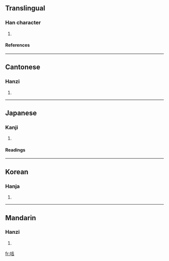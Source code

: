 ==Translingual==
===Han character===
{{Han char|rn=30|rad=口|as=06|sn=9|four=6406<sub>1</sub>|canj=口土口 (RGR)}}
# {{defn|Han}}
====References====
{{Han ref|kx=0186.170|dkj=03544|dj=0406.020|hdz=10611.060|uh=54AD|ud=21677|bh=CDFC|bd=52732}}
----
==Cantonese==
===Hanzi===
{{yue-hanzi|jyut=|y=kaat1, kat1}}
# {{defn|Cantonese}}
----
==Japanese==
===Kanji===
{{ja-kanji|grade=|rs=口06}}
# {{defn|Japanese}} 
====Readings====
{{ja-readings|on=[[きつ]] (kitsu), [[ぎち]] (gichi), [[かつ]] (katsu), [[けち]] (kechi)|kun=[[こえのさま]] (koenosama)}}
----
==Korean==
===Hanja===
{{ko-hanja|hangeul=[[길]], [[갈]]|rv=gil, gal|mr=kil, kal}}
# {{defn|Korean}}
----
==Mandarin==
===Hanzi===
{{cmn-hanzi|pin=[[jī]] ([[ji1]]), [[kǎ]] ([[ka3]]), [[lo]] ([[lo5]])|wg=chi<sup>1</sup>, k'a<sup>3</sup>, *<sup>5</sup>}}
# {{defn|Mandarin}}

[[fr:咭]]